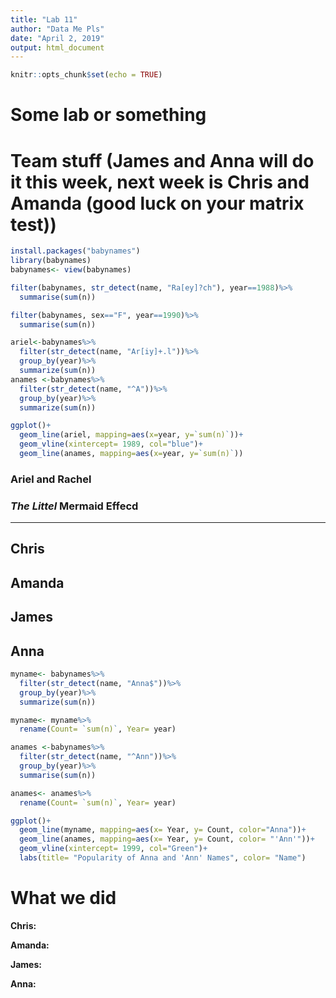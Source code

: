---
title: "Lab 11"
author: "Data Me Pls"
date: "April 2, 2019"
output: html_document
---

```{r setup, include=FALSE}
knitr::opts_chunk$set(echo = TRUE)
```

# Some lab or something

# Team stuff (James and Anna will do it this week, next week is Chris and Amanda (good luck on your matrix test))
```{r, eval=FALSE}
install.packages("babynames")
library(babynames)
babynames<- view(babynames)

filter(babynames, str_detect(name, "Ra[ey]?ch"), year==1988)%>%
  summarise(sum(n))

filter(babynames, sex=="F", year==1990)%>%
  summarise(sum(n))

ariel<-babynames%>%
  filter(str_detect(name, "Ar[iy]+.l"))%>%
  group_by(year)%>%
  summarize(sum(n))
anames <-babynames%>%
  filter(str_detect(name, "^A"))%>%
  group_by(year)%>%
  summarize(sum(n))

ggplot()+
  geom_line(ariel, mapping=aes(x=year, y=`sum(n)`))+
  geom_vline(xintercept= 1989, col="blue")+
  geom_line(anames, mapping=aes(x=year, y=`sum(n)`))
```
### Ariel and Rachel

### _The Littel_ Mermaid Effecd

---

## Chris

## Amanda

## James

## Anna
```{r, eval=FALSE}
myname<- babynames%>%
  filter(str_detect(name, "Anna$"))%>%
  group_by(year)%>%
  summarize(sum(n))

myname<- myname%>%
  rename(Count= `sum(n)`, Year= year)

anames <-babynames%>%
  filter(str_detect(name, "^Ann"))%>%
  group_by(year)%>%
  summarise(sum(n))

anames<- anames%>%
  rename(Count= `sum(n)`, Year= year)

ggplot()+
  geom_line(myname, mapping=aes(x= Year, y= Count, color="Anna"))+
  geom_line(anames, mapping=aes(x= Year, y= Count, color= "'Ann'"))+
  geom_vline(xintercept= 1999, col="Green")+
  labs(title= "Popularity of Anna and 'Ann' Names", color= "Name")
```


# What we did

__Chris:__

__Amanda:__

__James:__

__Anna:__ 